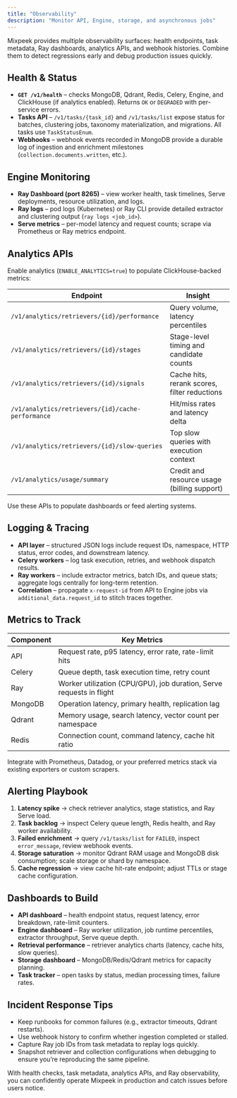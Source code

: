```yaml
---
title: "Observability"
description: "Monitor API, Engine, storage, and asynchronous jobs"
---
```


Mixpeek provides multiple observability surfaces: health endpoints, task metadata, Ray dashboards, analytics APIs, and webhook histories. Combine them to detect regressions early and debug production issues quickly.

## Health & Status

- **`GET /v1/health`** – checks MongoDB, Qdrant, Redis, Celery, Engine, and ClickHouse (if analytics enabled). Returns `OK` or `DEGRADED` with per-service errors.
- **Tasks API** – `/v1/tasks/{task_id}` and `/v1/tasks/list` expose status for batches, clustering jobs, taxonomy materialization, and migrations. All tasks use `TaskStatusEnum`.
- **Webhooks** – webhook events recorded in MongoDB provide a durable log of ingestion and enrichment milestones (`collection.documents.written`, etc.).

## Engine Monitoring

- **Ray Dashboard (port 8265)** – view worker health, task timelines, Serve deployments, resource utilization, and logs.
- **Ray logs** – pod logs (Kubernetes) or Ray CLI provide detailed extractor and clustering output (`ray logs <job_id>`).
- **Serve metrics** – per-model latency and request counts; scrape via Prometheus or Ray metrics endpoint.

## Analytics APIs

Enable analytics (`ENABLE_ANALYTICS=true`) to populate ClickHouse-backed metrics:

| Endpoint | Insight |
|----------|---------|
| `/v1/analytics/retrievers/{id}/performance` | Query volume, latency percentiles |
| `/v1/analytics/retrievers/{id}/stages` | Stage-level timing and candidate counts |
| `/v1/analytics/retrievers/{id}/signals` | Cache hits, rerank scores, filter reductions |
| `/v1/analytics/retrievers/{id}/cache-performance` | Hit/miss rates and latency delta |
| `/v1/analytics/retrievers/{id}/slow-queries` | Top slow queries with execution context |
| `/v1/analytics/usage/summary` | Credit and resource usage (billing support) |

Use these APIs to populate dashboards or feed alerting systems.

## Logging & Tracing

- **API layer** – structured JSON logs include request IDs, namespace, HTTP status, error codes, and downstream latency.
- **Celery workers** – log task execution, retries, and webhook dispatch results.
- **Ray workers** – include extractor metrics, batch IDs, and queue stats; aggregate logs centrally for long-term retention.
- **Correlation** – propagate `x-request-id` from API to Engine jobs via `additional_data.request_id` to stitch traces together.

## Metrics to Track

| Component | Key Metrics |
|-----------|-------------|
| API | Request rate, p95 latency, error rate, rate-limit hits |
| Celery | Queue depth, task execution time, retry count |
| Ray | Worker utilization (CPU/GPU), job duration, Serve requests in flight |
| MongoDB | Operation latency, primary health, replication lag |
| Qdrant | Memory usage, search latency, vector count per namespace |
| Redis | Connection count, command latency, cache hit ratio |

Integrate with Prometheus, Datadog, or your preferred metrics stack via existing exporters or custom scrapers.

## Alerting Playbook

1. **Latency spike** → check retriever analytics, stage statistics, and Ray Serve load.
2. **Task backlog** → inspect Celery queue length, Redis health, and Ray worker availability.
3. **Failed enrichment** → query `/v1/tasks/list` for `FAILED`, inspect `error_message`, review webhook events.
4. **Storage saturation** → monitor Qdrant RAM usage and MongoDB disk consumption; scale storage or shard by namespace.
5. **Cache regression** → view cache hit-rate endpoint; adjust TTLs or stage cache configuration.

## Dashboards to Build

- **API dashboard** – health endpoint status, request latency, error breakdown, rate-limit counters.
- **Engine dashboard** – Ray worker utilization, job runtime percentiles, extractor throughput, Serve queue depth.
- **Retrieval performance** – retriever analytics charts (latency, cache hits, slow queries).
- **Storage dashboard** – MongoDB/Redis/Qdrant metrics for capacity planning.
- **Task tracker** – open tasks by status, median processing times, failure rates.

## Incident Response Tips

- Keep runbooks for common failures (e.g., extractor timeouts, Qdrant restarts).
- Use webhook history to confirm whether ingestion completed or stalled.
- Capture Ray job IDs from task metadata to replay logs quickly.
- Snapshot retriever and collection configurations when debugging to ensure you’re reproducing the same pipeline.

With health checks, task metadata, analytics APIs, and Ray observability, you can confidently operate Mixpeek in production and catch issues before users notice.
